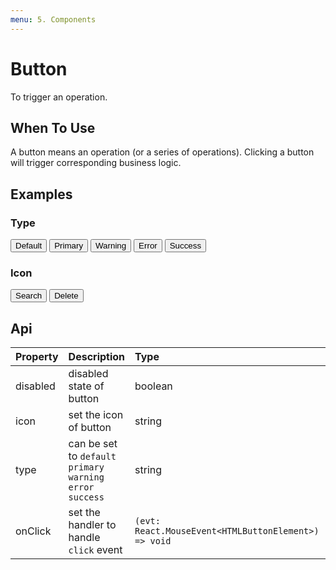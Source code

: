 ```yaml
---
menu: 5. Components
---
```


# Button
To trigger an operation.

## When To Use
A button means an operation (or a series of operations). Clicking a button will trigger corresponding business logic.

## Examples
### Type
<Playground>
  <Button>Default</Button>
  <Button type="primary">Primary</Button>
  <Button type="warning">Warning</Button>
  <Button type="error">Error</Button>
  <Button type="success">Success</Button>
</Playground>

### Icon
<Playground>
  <Button icon="search">Search</Button>
  <Button type="error" icon="trash">Delete</Button>
</Playground>

## Api
| Property | Description | Type | Default |
| :--- | :--- | :--- | :--- |
| disabled | disabled state of button | boolean | `false` |
| icon | set the icon of button | string | - |
| type | can be set to `default` `primary` `warning` `error` `success` | string | `default` |
| onClick | set the handler to handle `click` event | `(evt: React.MouseEvent<HTMLButtonElement>) => void` | - |
